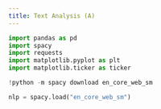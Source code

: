 ```yaml
---
title: Text Analysis (A)
---
```


```python
import pandas as pd
import spacy
import requests
import matplotlib.pyplot as plt
import matplotlib.ticker as ticker
```

```python
!python -m spacy download en_core_web_sm
```

```python
nlp = spacy.load("en_core_web_sm")
```

